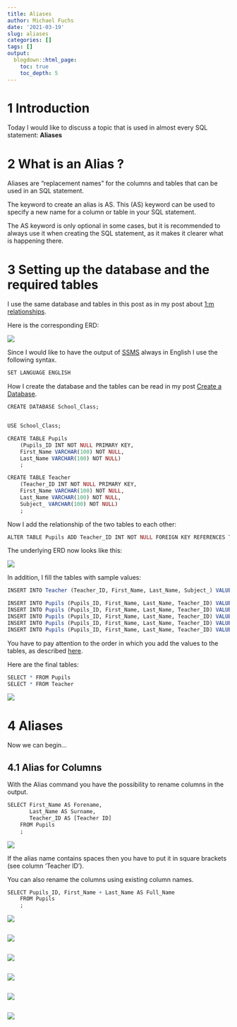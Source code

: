 ```yaml
---
title: Aliases
author: Michael Fuchs
date: '2021-03-19'
slug: aliases
categories: []
tags: []
output:
  blogdown::html_page:
    toc: true
    toc_depth: 5
---
```



# 1 Introduction

Today I would like to discuss a topic that is used in almost every SQL statement: **Aliases** 


# 2 What is an Alias ?


Aliases are "replacement names" for the columns and tables that can be used in an SQL statement. 

The keyword to create an alias is AS. This (AS) keyword can be used to specify a new name for a column or table in your SQL statement.

The AS keyword is only optional in some cases, but it is recommended to always use it when creating the SQL statement, as it makes it clearer what is happening there.



# 3 Setting up the database and the required tables

I use the same database and tables in this post as in my post about [1:m relationships](https://michael-fuchs-sql.netlify.app/2021/03/13/create-a-1-m-relationship/). 

Here is the corresponding ERD:

![](/post/2021-03-19-aliases_files/p7p1.png)


Since I would like to have the output of [SSMS](https://docs.microsoft.com/en-us/sql/ssms/sql-server-management-studio-ssms?view=sql-server-ver15) always in English I use the following syntax.

```r
SET LANGUAGE ENGLISH
```

How I create the database and the tables can be read in my post [Create a Database](https://michael-fuchs-sql.netlify.app/2021/03/07/create-a-database/#create-a-new-database). 


```r
CREATE DATABASE School_Class;


USE School_Class;

CREATE TABLE Pupils
    (Pupils_ID INT NOT NULL PRIMARY KEY,
    First_Name VARCHAR(100) NOT NULL,
    Last_Name VARCHAR(100) NOT NULL)
    ;

CREATE TABLE Teacher
    (Teacher_ID INT NOT NULL PRIMARY KEY,
    First_Name VARCHAR(100) NOT NULL,
    Last_Name VARCHAR(100) NOT NULL,
    Subject_ VARCHAR(100) NOT NULL)
    ;
```


Now I add the relationship of the two tables to each other: 

```r
ALTER TABLE Pupils ADD Teacher_ID INT NOT NULL FOREIGN KEY REFERENCES Teacher(Teacher_ID);
```

The underlying ERD now looks like this:

![](/post/2021-03-19-aliases_files/p7p2.png)

In addition, I fill the tables with sample values:

```r
INSERT INTO Teacher (Teacher_ID, First_Name, Last_Name, Subject_) VALUES (317, 'Andrew', 'Evergreen', 'History')

INSERT INTO Pupils (Pupils_ID, First_Name, Last_Name, Teacher_ID) VALUES (1, 'Max', 'Steel', 317)
INSERT INTO Pupils (Pupils_ID, First_Name, Last_Name, Teacher_ID) VALUES (2, 'Jessy', 'Williams', 317)
INSERT INTO Pupils (Pupils_ID, First_Name, Last_Name, Teacher_ID) VALUES (3, 'Marc', 'Pike', 317)
INSERT INTO Pupils (Pupils_ID, First_Name, Last_Name, Teacher_ID) VALUES (4, 'Emily', 'Taylor', 317)
INSERT INTO Pupils (Pupils_ID, First_Name, Last_Name, Teacher_ID) VALUES (5, 'Alex', 'Smith', 317)
```

You have to pay attention to the order in which you add the values to the tables, as described [here](https://michael-fuchs-sql.netlify.app/2021/03/13/create-a-1-m-relationship/#filling-the-tables).


Here are the final tables:

```r
SELECT * FROM Pupils
SELECT * FROM Teacher
```

![](/post/2021-03-19-aliases_files/p7p3.png)


# 4 Aliases

Now we can begin...


## 4.1 Alias for Columns


With the Alias command you have the possibility to rename columns in the output. 

```r
SELECT First_Name AS Forename, 
	   Last_Name AS Surname,
	   Teacher_ID AS [Teacher ID]
	FROM Pupils
	;
```

![](/post/2021-03-19-aliases_files/p7p4.png)

If the alias name contains spaces then you have to put it in square brackets (see column 'Teacher ID').

You can also rename the columns using existing column names.

```r
SELECT Pupils_ID, First_Name + Last_Name AS Full_Name
	FROM Pupils
	;
```

![](/post/2021-03-19-aliases_files/p7p5.png)




```r

```

![](/post/2021-03-19-aliases_files/p7p.png)







```r

```

![](/post/2021-03-19-aliases_files/p7p.png)








```r

```

![](/post/2021-03-19-aliases_files/p7p.png)







```r

```

![](/post/2021-03-19-aliases_files/p7p.png)






```r

```

![](/post/2021-03-19-aliases_files/p7p.png)


